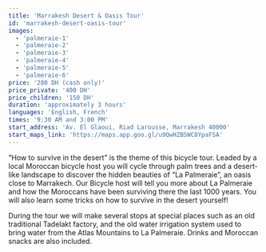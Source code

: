 ```yaml
---
title: 'Marrakesh Desert & Oasis Tour'
id: 'marrakesh-desert-oasis-tour'
images:
  - 'palmeraie-1'
  - 'palmeraie-2'
  - 'palmeraie-3'
  - 'palmeraie-4'
  - 'palmeraie-5'
  - 'palmeraie-6'
price: '280 DH (cash only)'
price_private: '400 DH'
price_children: '150 DH'
duration: 'approximately 3 hours'
languages: 'English, French'
times: '9:30 AM and 3:00 PM'
start_address: 'Av. El Glaoui, Riad Larousse, Marrakesh 40000'
start_maps_link: 'https://maps.app.goo.gl/u9QwHZBSWC8YpaFSA'
---
```


“How to survive in the desert” is the theme of this bicycle tour. Leaded by a local Moroccan bicycle host you will cycle through palm trees and a desert-like landscape to discover the hidden beauties of “La Palmeraie”, an oasis close to Marrakech. Our Bicycle host will tell you more about La Palmeraie and how the Moroccans have been surviving there the last 1000 years. You will also learn some tricks on how to survive in the desert yourself!

During the tour we will make several stops at special places such as an old traditional Tadelakt factory, and the old water irrigation system used to bring water from the Atlas Mountains to La Palmeraie. Drinks and Moroccan snacks are also included.
